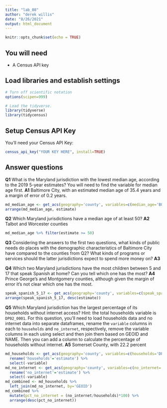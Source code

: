 ```yaml
---
title: "lab_08"
author: "derek willis"
date: "8/26/2021"
output: html_document
---
```


```r
knitr::opts_chunk$set(echo = TRUE)
```

## You will need

* A Census API key

## Load libraries and establish settings
```r
# Turn off scientific notation
options(scipen=999)

# Load the tidyverse.
library(tidyverse)
library(tidycensus)
```

## Setup Census API Key

You'll need your Census API Key:

```r
census_api_key("YOUR KEY HERE", install=TRUE)
```

## Answer questions

**Q1** What is the Maryland jurisdiction with the lowest median age, according to the 2019 5-year estimates? You will need to find the variable for median age first.
**A1** Baltimore City, with an estimated median age of 35.4 years and a margin of error of 0.2 years.

```r
md_median_age <- get_acs(geography='county', variables=c(median_age='B01002_001'), state='MD')
arrange(md_median_age, estimate)
```

**Q2** Which Maryland jurisdictions have a median age of at least 50?
**A2** Talbot and Worcester counties

```r
md_median_age %>% filter(estimate >= 50)
```

**Q3** Considering the answers to the first two questions, what kinds of public needs do places with the demographic characteristics of Baltimore City have compared to the counties from Q2? What kinds of programs or services should the latter jurisdictions expect to spend more money on?
**A3**

**Q4** Which two Maryland jurisdictions have the most children between 5 and 17 that speak Spanish at home? Can you tell which one has the most?
**A4** Prince George's and Montgomery counties, although given the margin of error it's not clear which one has the most.

```r
speak_spanish_5_17 <- get_acs(geography='county', variables=c(speak_spanish_5_17='B16007_004'), state='MD')
arrange(speak_spanish_5_17, desc(estimate))
```

**Q5** Which Maryland jurisdiction has the largest percentage of its households without internet access? Hint: the total households variable is `DP02_0001`. For this question, you'll need to load households data and no internet data into separate dataframes, rename the `variable` columns in each to `households` and `no_internet`, respectively, remove the variable columns in each using select and then join them based on GEOID and NAME. Then you can add a column to calculate the percentage of households without internet.
**A5** Somerset County, with 22.2 percent

```r
md_households <- get_acs(geography='county', variables=c(households='DP02_0001'), state='MD') %>%
  rename('households'='estimate') %>%
  select(-variable)
md_no_internet <- get_acs(geography='county', variables=c(no_internet='B28002_013'), state='MD') %>%
  rename('no_internet'='estimate') %>%
  select(-variable)
md_combined <- md_households %>%
  left_join(md_no_internet, by='GEOID')
md_combined %>%
  mutate(pct_no_internet = (no_internet/households)*100) %>%
  arrange(desc(pct_no_internet))
```
